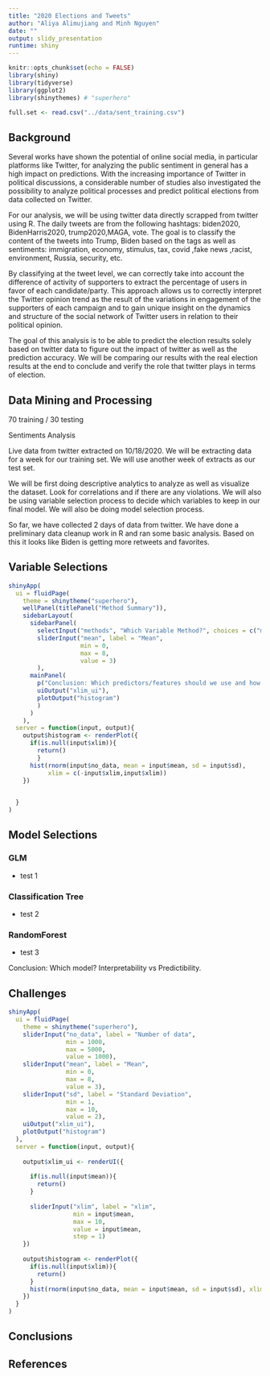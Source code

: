 ```yaml
---
title: "2020 Elections and Tweets"
author: "Aliya Alimujiang and Minh Nguyen"
date: ""
output: slidy_presentation
runtime: shiny
---
```


```r
knitr::opts_chunk$set(echo = FALSE)
library(shiny)
library(tidyverse)
library(ggplot2)
library(shinythemes) # "superhero"

full.set <- read.csv("../data/sent_training.csv")
```

## Background

Several works have shown the potential of online social media, in particular platforms like Twitter, for analyzing the public sentiment in general has a high impact on predictions. With the increasing importance of Twitter in political discussions, a considerable number of studies also investigated the possibility to analyze political processes and predict political elections from data collected on Twitter.

For our analysis, we will be using twitter data directly scrapped from twitter using R. The daily tweets are from the following hashtags: biden2020, BidenHarris2020, trump2020,MAGA, vote. The goal is to classify the content of the tweets into Trump, Biden based on the tags as well as sentiments: immigration, economy, stimulus, tax, covid ,fake news ,racist, environment, Russia, security, etc.

By classifying at the tweet level, we can correctly take into account the difference of activity of supporters to extract the percentage of users in favor of each candidate/party. This approach allows us to correctly interpret the Twitter opinion trend as the result of the variations in engagement of the supporters of each campaign and to gain unique insight on the dynamics and structure of the social network of Twitter users in relation to their political opinion.

The goal of this analysis is to be able to predict the election results solely based on twitter data to figure out the impact of twitter as well as the prediction accuracy. We will be comparing our results with the real election results at the end to conclude and verify the role that twitter plays in terms of election.

## Data Mining and Processing

70 training / 30 testing

Sentiments Analysis

Live data from twitter extracted on 10/18/2020. We will be extracting data for a week for our training set. We will use another week of extracts as our test set.

We will be first doing descriptive analytics to analyze as well as visualize the dataset. Look for correlations and if there are any violations. We will also be using variable selection process to decide which variables to keep in our final model. We will also be doing model selection process.

So far, we have collected 2 days of data from twitter. We have done a preliminary data cleanup work in R and ran some basic analysis. Based on this it looks like Biden is getting more retweets and favorites.

## Variable Selections

```r
shinyApp(
  ui = fluidPage(
    theme = shinytheme("superhero"),
    wellPanel(titlePanel("Method Summary")),
    sidebarLayout(
      sidebarPanel(
        selectInput("methods", "Which Variable Method?", choices = c("method 1", "method 2", "method 3"), selected = "method 1"),
        sliderInput("mean", label = "Mean",
                    min = 0,
                    max = 8,
                    value = 3)
        ),
      mainPanel(
        p("Conclusion: Which predictors/features should we use and how many variables?"),
        uiOutput("xlim_ui"),
        plotOutput("histogram")
        )
      )
    ),
  server = function(input, output){
    output$histogram <- renderPlot({
      if(is.null(input$xlim)){
        return()
        }
      hist(rnorm(input$no_data, mean = input$mean, sd = input$sd),
           xlim = c(-input$xlim,input$xlim))
    })

    
  }
)
```

## Model Selections

### GLM
  - test 1

### Classification Tree
  - test 2
  
### RandomForest
  - test 3
  
Conclusion: Which model? Interpretability vs Predictibility.

## Challenges

```r
shinyApp(
  ui = fluidPage(
    theme = shinytheme("superhero"),
    sliderInput("no_data", label = "Number of data",
                min = 1000,
                max = 5000,
                value = 1000),
    sliderInput("mean", label = "Mean",
                min = 0,
                max = 8,
                value = 3),
    sliderInput("sd", label = "Standard Deviation",
                min = 1,
                max = 10,
                value = 2),
    uiOutput("xlim_ui"),
    plotOutput("histogram")
  ),
  server = function(input, output){
    
    output$xlim_ui <- renderUI({
      
      if(is.null(input$mean)){
        return()
      }
      
      sliderInput("xlim", label = "xlim",
                  min = input$mean,
                  max = 10,
                  value = input$mean,
                  step = 1)
    })
    
    output$histogram <- renderPlot({
      if(is.null(input$xlim)){
        return()
      }
      hist(rnorm(input$no_data, mean = input$mean, sd = input$sd), xlim = c(-input$xlim,input$xlim))
    })
  }
)
```

## Conclusions

## References


